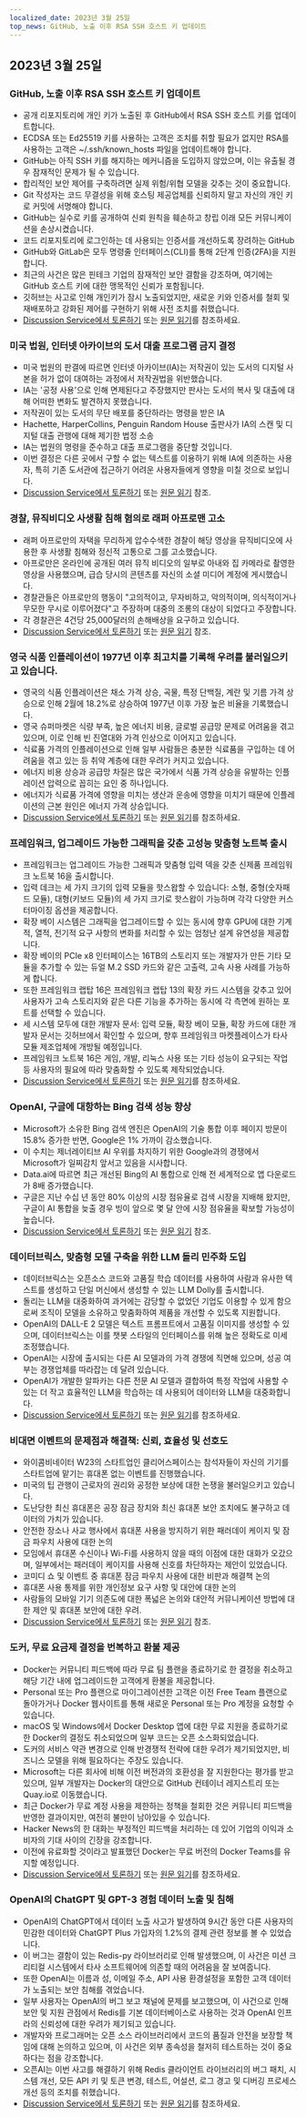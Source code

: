 ```yaml
---
localized_date: 2023년 3월 25일
top_news: GitHub, 노출 이후 RSA SSH 호스트 키 업데이트
---
```




<CallToAction />

<Steps>

## 2023년 3월 25일

### GitHub, 노출 이후 RSA SSH 호스트 키 업데이트

- 공개 리포지토리에 개인 키가 노출된 후 GitHub에서 RSA SSH 호스트 키를 업데이트합니다.
- ECDSA 또는 Ed25519 키를 사용하는 고객은 조치를 취할 필요가 없지만 RSA를 사용하는 고객은 ~/.ssh/known_hosts 파일을 업데이트해야 합니다.
- GitHub는 아직 SSH 키를 해지하는 메커니즘을 도입하지 않았으며, 이는 유출될 경우 잠재적인 문제가 될 수 있습니다.
- 합리적인 보안 제어를 구축하려면 실제 위험/위협 모델을 갖추는 것이 중요합니다.
- Git 작성자는 코드 무결성을 위해 호스팅 제공업체를 신뢰하지 말고 자신의 개인 키로 커밋에 서명해야 합니다.
- GitHub는 실수로 키를 공개하여 신뢰 원칙을 훼손하고 창립 이래 모든 커뮤니케이션을 손상시켰습니다.
- 코드 리포지토리에 로그인하는 데 사용되는 인증서를 개선하도록 장려하는 GitHub
- GitHub와 GitLab은 모두 명령줄 인터페이스(CLI)를 통해 2단계 인증(2FA)을 지원합니다.
- 최근의 사건은 많은 핀테크 기업의 잠재적인 보안 결함을 강조하며, 여기에는 GitHub 호스트 키에 대한 맹목적인 신뢰가 포함됩니다.
- 깃허브는 사고로 인해 개인키가 잠시 노출되었지만, 새로운 키와 인증서를 철회 및 재배포하고 강화된 제어를 구현하기 위해 사전 조치를 취했습니다.
- [Discussion Service에서 토론하기](http://news.ycombinator.com/item?id=35285390) 또는 [원문 읽기](https://github.blog/2023-03-23-we-updated-our-rsa-ssh-host-key/)를 참조하세요.

### 미국 법원, 인터넷 아카이브의 도서 대출 프로그램 금지 결정

- 미국 법원의 판결에 따르면 인터넷 아카이브(IA)는 저작권이 있는 도서의 디지털 사본을 허가 없이 대여하는 과정에서 저작권법을 위반했습니다.
- IA는 '공정 사용'으로 인해 면제된다고 주장했지만 판사는 도서의 복사 및 대출에 대해 어떠한 변화도 발견하지 못했습니다.
- 저작권이 있는 도서의 무단 배포를 중단하라는 명령을 받은 IA
- Hachette, HarperCollins, Penguin Random House 출판사가 IA의 스캔 및 디지털 대출 관행에 대해 제기한 법정 소송
- IA는 법원의 명령을 준수하고 대출 프로그램을 중단할 것입니다.
- 이번 결정은 다른 곳에서 구할 수 없는 텍스트를 이용하기 위해 IA에 의존하는 사용자, 특히 기존 도서관에 접근하기 어려운 사용자들에게 영향을 미칠 것으로 보입니다.
- [Discussion Service에서 토론하기](http://news.ycombinator.com/item?id=35297117) 또는 [원문 읽기](https://file770.com/judge-decides-against-internet-archive/) 참조.

### 경찰, 뮤직비디오 사생활 침해 혐의로 래퍼 아프로맨 고소

- 래퍼 아프로만의 자택을 무리하게 압수수색한 경찰이 해당 영상을 뮤직비디오에 사용한 후 사생활 침해와 정신적 고통으로 그를 고소했습니다.
- 아프로만은 온라인에 공개된 여러 뮤직 비디오의 일부로 아내와 집 카메라로 촬영한 영상을 사용했으며, 급습 당시의 콘텐츠를 자신의 소셜 미디어 계정에 게시했습니다.
- 경찰관들은 아프로만의 행동이 "고의적이고, 무자비하고, 악의적이며, 의식적이거나 무모한 무시로 이루어졌다"고 주장하며 대중의 조롱의 대상이 되었다고 주장합니다.
- 각 경찰관은 4건당 25,000달러의 손해배상을 요구하고 있습니다.
- [Discussion Service에서 토론하기](http://news.ycombinator.com/item?id=35284187) 또는 [원문 읽기](https://www.theguardian.com/us-news/2023/mar/23/ohio-police-sue-rapper-afroman) 참조.

### 영국 식품 인플레이션이 1977년 이후 최고치를 기록해 우려를 불러일으키고 있습니다.

- 영국의 식품 인플레이션은 채소 가격 상승, 곡물, 특정 단백질, 계란 및 기름 가격 상승으로 인해 2월에 18.2%로 상승하여 1977년 이후 가장 높은 비율을 기록했습니다.
- 영국 슈퍼마켓은 식량 부족, 높은 에너지 비용, 글로벌 공급망 문제로 어려움을 겪고 있으며, 이로 인해 빈 진열대와 가격 인상으로 이어지고 있습니다.
- 식료품 가격의 인플레이션으로 인해 일부 사람들은 충분한 식료품을 구입하는 데 어려움을 겪고 있는 등 취약 계층에 대한 우려가 커지고 있습니다.
- 에너지 비용 상승과 공급망 차질은 많은 국가에서 식품 가격 상승을 유발하는 인플레이션 압력으로 꼽히는 요인 중 하나입니다.
- 에너지가 식료품 가격에 영향을 미치는 생산과 운송에 영향을 미치기 때문에 인플레이션의 근본 원인은 에너지 가격 상승입니다.
- [Discussion Service에서 토론하기](http://news.ycombinator.com/item?id=35290460) 또는 [원문 읽기](https://www.grocerygazette.co.uk/2023/03/22/food-inflation-highest-rate/)를 참조하세요.

### 프레임워크, 업그레이드 가능한 그래픽을 갖춘 고성능 맞춤형 노트북 출시

- 프레임워크는 업그레이드 가능한 그래픽과 맞춤형 입력 덱을 갖춘 신제품 프레임워크 노트북 16을 출시합니다.
- 입력 데크는 세 가지 크기의 입력 모듈을 핫스왑할 수 있습니다: 소형, 중형(숫자패드 모듈), 대형(키보드 모듈)의 세 가지 크기로 핫스왑이 가능하며 각각 다양한 커스터마이징 옵션을 제공합니다.
- 확장 베이 시스템은 그래픽을 업그레이드할 수 있는 동시에 향후 GPU에 대한 기계적, 열적, 전기적 요구 사항의 변화를 처리할 수 있는 엄청난 설계 유연성을 제공합니다.
- 확장 베이의 PCIe x8 인터페이스는 16TB의 스토리지 또는 개발자가 만든 기타 모듈을 추가할 수 있는 듀얼 M.2 SSD 카드와 같은 고출력, 고속 사용 사례를 가능하게 합니다.
- 또한 프레임워크 랩탑 16은 프레임워크 랩탑 13의 확장 카드 시스템을 갖추고 있어 사용자가 고속 스토리지와 같은 다른 기능을 추가하는 동시에 각 측면에 원하는 포트를 선택할 수 있습니다.
- 세 시스템 모두에 대한 개발자 문서: 입력 모듈, 확장 베이 모듈, 확장 카드에 대한 개발자 문서는 깃허브에서 확인할 수 있으며, 향후 프레임워크 마켓플레이스가 타사 모듈 제조업체에 개방될 예정입니다.
- 프레임워크 노트북 16은 게임, 개발, 리눅스 사용 또는 기타 성능이 요구되는 작업 등 사용자의 필요에 따라 맞춤화할 수 있도록 제작되었습니다.
- [Discussion Service에서 토론하기](http://news.ycombinator.com/item?id=35286544) 또는 [원문 읽기](https://frame.work/fr/fr/blog/introducing-the-framework-laptop-16)를 참조하세요.

### OpenAI, 구글에 대항하는 Bing 검색 성능 향상

- Microsoft가 소유한 Bing 검색 엔진은 OpenAI의 기술 통합 이후 페이지 방문이 15.8% 증가한 반면, Google은 1% 가까이 감소했습니다.
- 이 수치는 제너레이티브 AI 우위를 차지하기 위한 Google과의 경쟁에서 Microsoft가 일찌감치 앞서고 있음을 시사합니다.
- Data.ai에 따르면 최근 개선된 Bing의 AI 통합으로 인해 전 세계적으로 앱 다운로드가 8배 증가했습니다.
- 구글은 지난 수십 년 동안 80% 이상의 시장 점유율로 검색 시장을 지배해 왔지만, 구글이 AI 통합을 늦출 경우 빙이 앞으로 몇 달 안에 시장 점유율을 확보할 가능성이 높습니다.
- [Discussion Service에서 토론하기](http://news.ycombinator.com/item?id=35293101) 또는 [원문 읽기](https://www.reuters.com/technology/openai-tech-gives-microsofts-bing-boost-search-battle-with-google-2023-03-22/) 참조.

### 데이터브릭스, 맞춤형 모델 구축을 위한 LLM 돌리 민주화 도입

- 데이터브릭스는 오픈소스 코드와 고품질 학습 데이터를 사용하여 사람과 유사한 텍스트를 생성하고 단일 머신에서 생성할 수 있는 LLM Dolly를 출시합니다.
- 돌리는 LLM을 대중화하여 과거에는 감당할 수 없었던 기업도 이용할 수 있게 함으로써 조직이 모델을 소유하고 맞춤화하여 제품을 개선할 수 있도록 지원합니다.
- OpenAI의 DALL-E 2 모델은 텍스트 프롬프트에서 고품질 이미지를 생성할 수 있으며, 데이터브릭스는 이를 챗봇 스타일의 인터페이스를 위해 높은 정확도로 미세 조정했습니다.
- OpenAI는 시장에 출시되는 다른 AI 모델과의 가격 경쟁에 직면해 있으며, 성공 여부는 경쟁업체를 따라잡는 데 달려 있습니다.
- OpenAI가 개발한 알파카는 다른 전문 AI 모델과 결합하여 특정 작업에 사용할 수 있는 더 작고 효율적인 LLM을 학습하는 데 사용되어 데이터와 LLM을 대중화합니다.
- [Discussion Service에서 토론하기](http://news.ycombinator.com/item?id=35288063) 또는 [원문 읽기](https://www.databricks.com/blog/2023/03/24/hello-dolly-democratizing-magic-chatgpt-open-models.html)를 참조하세요.

### 비대면 이벤트의 문제점과 해결책: 신뢰, 효율성 및 선호도

- 와이콤비네이터 W23의 스타트업인 클리어스페이스는 참석자들이 자신의 기기를 스타트업에 맡기는 휴대폰 없는 이벤트를 진행했습니다.
- 미국의 팁 관행이 근로자의 권리와 공정한 보상에 대한 논쟁을 불러일으키고 있습니다.
- 도난당한 최신 휴대폰은 공장 잠금 장치와 최신 휴대폰 보안 조치에도 불구하고 데이터의 가치가 있습니다.
- 안전한 장소나 사교 행사에서 휴대폰 사용을 방지하기 위한 패러데이 케이지 및 잠금 파우치 사용에 대한 논의
- 모임에서 휴대폰 수신이나 Wi-Fi를 사용하지 않을 때의 이점에 대한 대화가 오갔으며, 일부에서는 패러데이 케이지를 사용해 신호를 차단하자는 제안이 있었습니다.
- 코미디 쇼 및 이벤트 중 휴대폰 잠금 파우치 사용에 대한 비판과 해결책 논의
- 휴대폰 사용 통제를 위한 개인정보 요구 사항 및 대안에 대한 논의
- 사람들의 모바일 기기 의존도에 대한 폭넓은 논의와 대안적 커뮤니케이션 방법에 대한 제안 및 휴대폰 보안에 대한 우려.
- [Discussion Service에서 토론하기](http://news.ycombinator.com/item?id=35297074) 또는 [원문 읽기](https://blog.getclearspace.com/we-ran-a-phone-check-at-a-ycombinator-event-in-san-francisco-heres-how-it-went-fb920a54c755) 참조.

### 도커, 무료 요금제 결정을 번복하고 환불 제공

- Docker는 커뮤니티 피드백에 따라 무료 팀 플랜을 종료하기로 한 결정을 취소하고 해당 기간 내에 업그레이드한 고객에게 환불을 제공합니다.
- Personal 또는 Pro 플랜으로 마이그레이션한 고객은 이전 Free Team 플랜으로 돌아가거나 Docker 웹사이트를 통해 새로운 Personal 또는 Pro 계정을 요청할 수 있습니다.
- macOS 및 Windows에서 Docker Desktop 앱에 대한 무료 지원을 종료하기로 한 Docker의 결정도 취소되었으며 일부 코드는 오픈 소스화되었습니다.
- 도커의 서비스 약관 변경으로 인해 반경쟁적 전략에 대한 우려가 제기되었지만, 비즈니스 모델을 위해 필요하다는 주장도 있습니다.
- Microsoft는 다른 회사에 비해 이전 버전과의 호환성을 잘 지원한다는 평가를 받고 있으며, 일부 개발자는 Docker의 대안으로 GitHub 컨테이너 레지스트리 또는 Quay.io로 이동했습니다.
- 최근 Docker가 무료 계정 사용을 제한하는 정책을 철회한 것은 커뮤니티 피드백을 반영한 결과이지만, 여전히 불만이 남아있을 수 있습니다.
- Hacker News의 한 대화는 부정적인 피드백을 처리하는 데 있어 기업의 이익과 소비자의 기대 사이의 긴장을 강조합니다.
- 이전에 유료화할 것이라고 발표했던 Docker는 무료 버전의 Docker Teams를 유지할 예정입니다.
- [Discussion Service에서 토론하기](http://news.ycombinator.com/item?id=35295807) 또는 [원문 읽기](https://www.docker.com/blog/no-longer-sunsetting-the-free-team-plan/)를 참조하세요.

### OpenAI의 ChatGPT 및 GPT-3 경험 데이터 노출 및 침해

- OpenAI의 ChatGPT에서 데이터 노출 사고가 발생하여 9시간 동안 다른 사용자의 민감한 데이터와 ChatGPT Plus 가입자의 1.2%의 결제 관련 정보를 볼 수 있었습니다.
- 이 버그는 결함이 있는 Redis-py 라이브러리로 인해 발생했으며, 이 사건은 미션 크리티컬 시스템에서 타사 소프트웨어에 의존할 때의 어려움을 잘 보여줍니다.
- 또한 OpenAI는 이름과 성, 이메일 주소, API 사용 환경설정을 포함한 고객 데이터가 노출되는 보안 침해를 겪었습니다.
- 일부 사용자는 OpenAI의 버그 보고 채널에 문제를 보고했으며, 이 사건으로 인해 보안 및 지원 관점에서 Redis를 기본 데이터베이스로 사용하는 것과 OpenAI 인프라의 신뢰성에 대한 우려가 제기되고 있습니다.
- 개발자와 프로그래머는 오픈 소스 라이브러리에서 코드의 품질과 안전을 보장할 책임에 대해 논의하고 있으며, 이 사건은 외부 종속성을 철저히 테스트하는 것이 중요하다는 점을 강조합니다.
- 오픈AI는 이번 사고를 해결하기 위해 Redis 클라이언트 라이브러리의 버그 패치, 시스템 개선, 모든 API 키 및 토큰 변경, 테스트, 어설션, 로그 경고 및 디버깅 프로세스 개선 등의 조치를 취했습니다.
- [Discussion Service에서 토론하기](http://news.ycombinator.com/item?id=35291112) 또는 [원문 읽기](https://openai.com/blog/march-20-chatgpt-outage)를 참조하세요.

</Steps>
